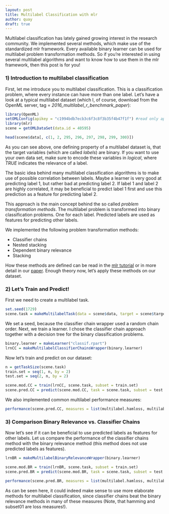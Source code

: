 ```yaml
---
layout: post
title: Multilabel Classification with mlr
author: quay
draft: true
---
```

Multilabel classification has lately gained growing interest in the research community. 
We implemented several methods, which make use of the standardized mlr framework. Every available binary learner can be used for multilabel problem transformation methods.
So if you're interested in using several multilabel algorithms and want to know how to use them in the mlr framework, then this post is for you!


<!--more-->
### 1) Introduction to multilabel classification
First, let me introduce you to multilabel classification. This is a classification problem, where every instance can have more than one label. Let's have a look at a typical multilabel dataset (which I, of course, download from the OpenML server, tag = *2016_multilabel_r_benchmark_paper*):

```r
library(OpenML)
setOMLConfig(apikey = "c1994bdb7ecb3c6f3c8f3b35f4b47f1f") #read only api key
library(mlr)
scene = getOMLDataSet(data.id = 40595)
```

```r
head(scene$data[, c(1, 2, 295, 296, 297, 298, 299, 300)])
```

As you can see above, one defining property of a multilabel dataset is, that the target variables (which are called *labels*) are binary. If you want to use your own data set, make sure to encode these variables in *logical*, where *TRUE* indicates the relevance of a label.

The basic idea behind many multilabel classification algorithms is to make use of possible correlation between labels. Maybe a learner is very good at predicting label 1, but rather bad at predicting label 2. If label 1 and label 2 are highly correlated, it may be beneficial to predict label 1 first and use this prediction as a feature for predicting label 2.

This approach is the main concept behind the so called *problem transformation methods*. The multilabel problem is transformed into binary classification problems. One for each label. Predicted labels are used as features for predicting other labels.

We implemented the following problem transformation methods:

* Classifier chains 
* Nested stacking
* Dependent binary relevance 
* Stacking

How these methods are defined can be read in the [mlr tutorial](http://mlr-org.github.io/mlr-tutorial/release/html/multilabel/index.html) or in more detail in our [paper](https://arxiv.org/pdf/1703.08991.pdf). Enough theory now, let's apply these methods on our dataset.

### 2) Let's Train and Predict!
First we need to create a multilabel task.
```r
set.seed(1729)
scene.task = makeMultilabelTask(data = scene$data, target = scene$target.features)
```
We set a seed, because the classifier chain wrapper used a random chain order.
Next, we train a learner. I chose the classifier chain approach together with a decision tree for the binary classification problems. 
```r
binary.learner = makeLearner("classif.rpart")
lrnCC = makeMultilabelClassifierChainsWrapper(binary.learner)
```

Now let's train and predict on our dataset:
```r
n = getTaskSize(scene.task)
train.set = seq(1, n, by = 2)
test.set = seq(2, n, by = 2)

scene.mod.CC = train(lrnCC, scene.task, subset = train.set)
scene.pred.CC = predict(scene.mod.CC, task = scene.task, subset = test.set)
```

We also implemented common multilabel performance measures:

```r
performance(scene.pred.CC, measures = list(multilabel.hamloss, multilabel.subset01, multilabel.f1, multilabel.acc))
```

<!-- Maybe you are interested in binary performance values: -->
<!-- ```{r} -->
<!-- getMultilabelBinaryPerformances(scene.pred.CC, measures = list(acc, tpr, tnr)) -->
<!-- ``` -->

### 3) Comparison Binary Relevance vs. Classifier Chains
Now let's see if it can be beneficial to use predicted labels as features for other labels. Let us compare the performance of the classifier chains method with the binary relevance method (this method does not use predicted labels as features).
```r
lrnBR = makeMultilabelBinaryRelevanceWrapper(binary.learner)

scene.mod.BR = train(lrnBR, scene.task, subset = train.set)
scene.pred.BR = predict(scene.mod.BR, task = scene.task, subset = test.set)

performance(scene.pred.BR, measures = list(multilabel.hamloss, multilabel.subset01, multilabel.f1, multilabel.acc))
```
As can be seen here, it could indeed make sense to use more elaborate methods for multilabel classification, since classifier chains beat the binary relevance methods in many of these measures (Note, that hamming and subset01 are loss measures!).
